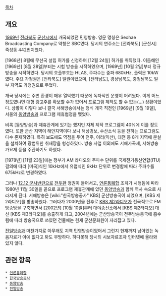 [[목차]]

== 개요 ==
[[1969년]] [[전라북도]] [[군산시]]에서 개국되었던 민영방송. 영문 명칭은 Seohae Broadcasting Company로 약칭은 SBC였다. 당시의 연주소는 [전라북도] [군산시] 죽성동 442번지였다.

[1968년] 8월에 무선국 설립 허가를 신청하여 [12월 24일] 허가를 취득했다. 이듬해인 [1969년] [8월 28일]부터는 시험 방송을 시작하였으며, [1969년] [10월 2일]부터 정규 방송을 시작하였다. 당시의 호출부호는 HLAS, 주파수는 중파 680kHz, 출력은 10kW였다. 주요 가청권은 [전라북도] 일원이었으며, [전라남도], 경상남북도, 충청남북도 일부 지역도 가청권으로 두었다.

개국 당시에는 주변 환경이 매우 열악했기 때문에 독자적인 운영이 어려웠다. 이게 어느 정도였냐면 대형 광고주를 확보할 수가 없어서 프로그램 제작도 할 수 없는(...) 상황이었다. 상황이 이렇다 보니 결국 서해방송에서는 정식 개국 직전인 [1969년] [9월 19일], 서울의 [[동양방송]]과 프로그램 제휴협정을 맺었다.

비록 [동양방송]과 제휴관계에 있기는 했지만 자체 제작 프로그램이 40%에 이를 정도였다. 또한 군산 지역이 해안지역이다 보니 해상경보, 수산소식 등을 전하는 프로그램도 다수 존재하였다. 특히 보도에도 역점을 두어 전주, 이리(익산), 대전 등 8개 지역에 분실을 설치하여 광범위한 취재망을 형성하였다. 방송 사업 이외에도 서해가곡제, 서해방송가요제 등을 주관하기도 하였다.

[1978년] [11월 23일]에는 정부가 AM 라디오의 주파수 단위를 국제전기통신연합(ITU) 결의에 따라 [미국]식인 10kHz에서 유럽식인 9kHz 단위로 변경함에 따라 주파수를 675kHz로 변경하였다.

그러나 [[12.12 군사반란]]으로 [[전두환]] 정권이 들어서고, [[언론통폐합]] 조치가 시행됨에 따라 1980년 11월 30일을 끝으로 프로그램 제휴관계에 있던 [[동양방송]]과 함께 역사 속으로 사라지게 된다. 서해방송은 [wiki:"한국방송공사" KBS] 군산방송국이 되었으며, [KBS 제2라디오]를 방송하였다. 그러다가 2000년을 전후로 [[KBS 제2라디오]]가 전국적으로 FM 방송망을 구축하면서 [2002년] [10월 10일]부터 대야송신소에서 [KBS 제2라디오] 대신 [KBS 제3라디오]를 송출하게 되고, 2004년에는 군산방송국이 전주방송총국에 흡수됨에 따라 방송국으로 쓰였던 건물에는 현재 군산문화원이 자리잡고 있다.

[[전일방송]]과 마찬가지로 아무래도 지역 민영방송이었어서 그런지 현재까지 남아있는 녹음자료가 아예 없다고 봐도 무방하다. 하다못해 당시의 시보자료조차 인터넷에 올라와 있지 않다.

== 관련 항목 ==
 * [[언론통폐합]]
 * [[한국방송공사]]
 * [[동양방송]]
 * [[전일방송]]
